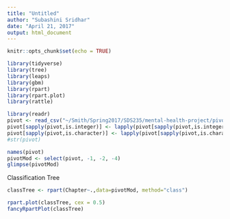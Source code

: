 ```yaml
---
title: "Untitled"
author: "Subashini Sridhar"
date: "April 21, 2017"
output: html_document
---
```


```r
knitr::opts_chunk$set(echo = TRUE)
```


```r
library(tidyverse)
library(tree)
library(leaps)
library(gbm)
library(rpart)
library(rpart.plot)
library(rattle)
```

```r
library(readr)
pivot <- read_csv("~/Smith/Spring2017/SDS235/mental-health-project/pivot.csv")
pivot[sapply(pivot,is.integer)] <- lapply(pivot[sapply(pivot,is.integer)],as.factor)
pivot[sapply(pivot,is.character)] <- lapply(pivot[sapply(pivot,is.character)],as.factor)
#str(pivot)
```


```r
names(pivot)
pivotMod <- select(pivot, -1, -2, -4)
glimpse(pivotMod)
```

Classification Tree
```r

classTree <- rpart(Chapter~.,data=pivotMod, method="class")

rpart.plot(classTree, cex = 0.5)
fancyRpartPlot(classTree)

```

